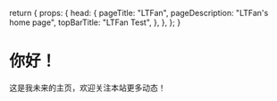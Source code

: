   return {
    props: {
      head: {
        pageTitle: "LTFan",
        pageDescription: "LTFan's home page",
        topBarTitle: "LTFan Test",
      },
    },
  };
}

# 你好！

这是我未来的主页，欢迎关注本站更多动态！

